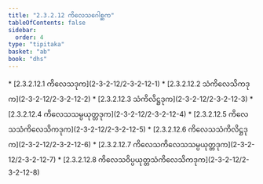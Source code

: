 ```yaml
---
title: "2.3.2.12 ကိလေသဂေါစ္ဆက"
tableOfContents: false
sidebar:
  order: 4
type: "tipitaka"
basket: "ab"
book: "dhs"
---
```



<DynamicBreadcrumb />



<TableOfContents book="dhs" section="2.3.2.12">
* [2.3.2.12.1 ကိလေသဒုက](2-3-2-12/2-3-2-12-1)
* [2.3.2.12.2 သံကိလေသိကဒုက](2-3-2-12/2-3-2-12-2)
* [2.3.2.12.3 သံကိလိဋ္ဌဒုက](2-3-2-12/2-3-2-12-3)
* [2.3.2.12.4 ကိလေသသမ္ပယုတ္တဒုက](2-3-2-12/2-3-2-12-4)
* [2.3.2.12.5 ကိလေသသံကိလေသိကဒုက](2-3-2-12/2-3-2-12-5)
* [2.3.2.12.6 ကိလေသသံကိလိဋ္ဌဒုက](2-3-2-12/2-3-2-12-6)
* [2.3.2.12.7 ကိလေသကိလေသသမ္ပယုတ္တဒုက](2-3-2-12/2-3-2-12-7)
* [2.3.2.12.8 ကိလေသဝိပ္ပယုတ္တသံကိလေသိကဒုက](2-3-2-12/2-3-2-12-8)
</TableOfContents>